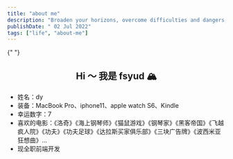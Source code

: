 ```yaml
---
title: "about me"
description: "Broaden your horizons, overcome difficulties and dangers, gain insight into everything, get closer to life, find true love, and feel each other. This is the purpose of life. - Daydreamer"
publishDate: " 02 Jul 2022"
tags: ["life", "about-me"]
---
```


{" "}
<h2 style="text-align: center">Hi ～ 我是 fsyud 🏔️ </h2>

- 姓名：dy
- 装备：MacBook Pro、iphone11、apple watch S6、Kindle
- 幸运数字：7
- 喜欢的电影：《洛奇》《海上钢琴师》《猫鼠游戏》《钢琴家》《黑客帝国》《飞越疯人院》《功夫》《功夫足球》《达拉斯买家俱乐部》《三块广告牌》《波西米亚狂想曲》...
- 现全职前端开发
